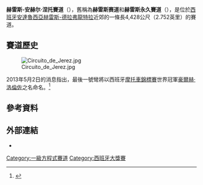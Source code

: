 {{refimprove|time=2015-02-05T04:59:14+00:00}}
{{expand|time=2015-02-05T03:55:21+00:00}}
{{coord|36|42|30|N|6|2|3|W|type:landmark|display=title}} 
{{Motorsport venue|
  Name             = 赫雷斯賽道<br>Circuito de Jerez | 
  Location         = [[西班牙|西班牙]][[安達魯西亞|安達魯西亞]][[赫雷斯-德拉弗龍特拉|赫雷斯-德拉弗龍特拉]] |
  Time             = [[GMT|GMT]] +1 | 
  Image            = [[Image:Circuit_Jerez.png|275px]] |
  Events           = '''[[一級方程式賽車|一級方程式賽車]]'''<br>[[西班牙大獎賽|西班牙大獎賽]]<br>[[歐洲大獎賽|歐洲大獎賽]]<br>{{le|西班牙摩托車大獎賽|Spanish motorcycle Grand Prix}}| 
  Length_km        = 4.428 |
  Length_mi        = 2.751 |
  Broke_ground     = 1984年 |
  Opened           = 1985年 |
  Turns            = 13 |
  Record_time      = 1:23.135|
  Record_driver    = {{nowrap|{{flagicon|GER}} [[海因茨-哈拉爾德·弗倫岑|海因茨-哈拉爾德·弗倫岑]]}} |
  Record_team      = [[威廉斯車隊|威廉斯]] |
  Record_year      = [[1997年歐洲大獎賽|1997年]]
}}

'''赫雷斯-安赫尔·涅托賽道'''（{{lang-es|Circuito de Jerez-Ángel Nieto}}），舊稱為'''赫雷斯赛道'''和'''赫雷斯永久賽道'''（{{lang-es|Circuito Permanente de Jerez}}），是位於[[西班牙|西班牙]][[安達魯西亞|安達魯西亞]][[赫雷斯-德拉弗龍特拉|赫雷斯-德拉弗龍特拉]]近郊的一條長4,428公尺（2.752英里）的賽道。

==賽道歷史==
[[File:Circuito_de_Jerez.jpg|thumb]]

2013年5月2日的消息指出，最後一號彎將以西班牙[[世界摩托車錦標賽|摩托車錦標賽]]世界冠軍[[豪爾赫·洛倫佐|豪爾赫·洛倫佐]]之名命名。<ref>{{cite news| title=MotoGP Twitter| url=https://twitter.com/MotoGP/status/329927204307861505| accessdate=2013-02-05| date=2013-02-05| archive-date=2016-04-08| archive-url=https://web.archive.org/web/20160408102518/https://twitter.com/motogp/status/329927204307861505| dead-url=no}}</ref>

{{clear}}

== 參考資料 ==
{{reflist}}

== 外部連結 ==
* {{official |1= http://www.circuitodejerez.com/ }}

{{一級方程式賽道}}

{{DEFAULTSORT:Jerez}}

[[Category:一級方程式賽道|Category:一級方程式賽道]]
[[Category:西班牙大獎賽|Category:西班牙大獎賽]]